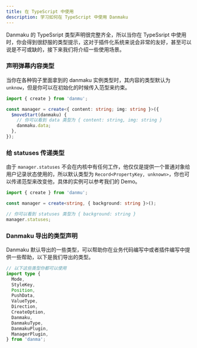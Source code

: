 ```yaml
---
title: 在 TypeScript 中使用
description: 学习如何在 TypeScript 中使用 Danmaku
---
```



Danmaku 的 TypeSsript 类型声明很完整齐全，所以当你在 TypeSsript 中使用时，你会得到很舒服的类型提示，这对于插件化系统来说会非常的友好，甚至可以说是不可或缺的，接下来我们将介绍一些使用场景。

### 声明弹幕内容类型

当你在各种钩子里面拿到的 danmaku 实例类型时，其内容的类型默认为 `unknow`，但是你可以在初始化的时候传入范型来约束。

```ts
import { create } from 'danmu';

const manager = create<{ content: string; img: string }>({
  $moveStart(danmaku) {
    // 你可以看到 data 类型为 { content: string, img: string }
    danmaku.data;
  },
});
```

### 给 statuses 传递类型

由于 `manager.statuses` 不会在内核中有任何工作，他仅仅是提供一个普通对象给用户记录状态使用的，所以默认类型为 `Record<PropertyKey, unknown>`，你也可以传递范型来改变他，具体的实例可以参考我们的 Demo。

```ts
import { create } from 'danmu';

const manager = create<string, { background: string }>();

// 你可以看到 statuses 类型为 { background: string }
manager.statuses;
```

### Danmaku 导出的类型声明

Danmaku 默认导出的一些类型，可以帮助你在业务代码编写中或者插件编写中提供一些帮助，以下是我们导出的类型。

```ts
// 以下这些类型你都可以使用
import type {
  Mode,
  StyleKey,
  Position,
  PushData,
  ValueType,
  Direction,
  CreateOption,
  Danmaku,
  DanmakuType,
  DanmakuPlugin,
  ManagerPlugin,
} from 'danma';
```
